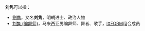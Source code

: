 '''刘隽'''可以指：
* [[劉儁|劉儁]]，又名'''刘隽'''，明朝进士、政治人物
* [[刘隽_(编舞师)|刘隽 (编舞师)]]，马来西亚男编舞师、舞者、歌手，[[IXFORM|IXFORM]]组合成员

{{disambig|Cat=二字刘姓人名消歧义}}